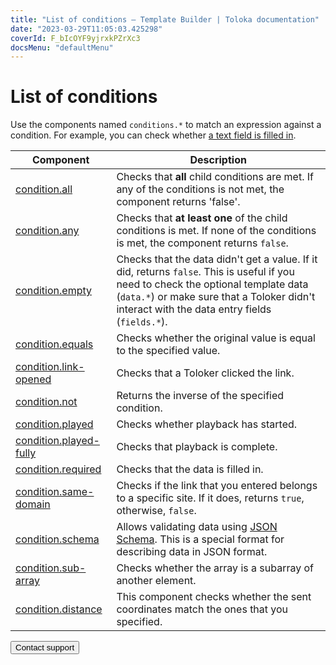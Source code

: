 ```yaml
---
title: "List of conditions — Template Builder | Toloka documentation"
date: "2023-03-29T11:05:03.425298"
coverId: F_bIcOYF9yjrxkPZrXc3
docsMenu: "defaultMenu"
---
```


# List of conditions

Use the components named `conditions.*` to match an expression against a condition. For example, you can check whether [a text field is filled in](/docs/template-builder/reference/condition.required).

| Component                                           | Description                                                                                                                                                                                                                         |
| --------------------------------------------------- | ----------------------------------------------------------------------------------------------------------------------------------------------------------------------------------------------------------------------------------- |
| [condition.all](/docs/template-builder/reference/condition.all)                   | Checks that **all** child conditions are met. If any of the conditions is not met, the component returns 'false'.                                                                                                                   |
| [condition.any](/docs/template-builder/reference/condition.any)                   | Checks that **at least one** of the child conditions is met. If none of the conditions is met, the component returns `false`.                                                                                                       |
| [condition.empty](/docs/template-builder/reference/condition.empty)               | Checks that the data didn't get a value. If it did, returns `false`. This is useful if you need to check the optional template data (`data.*`) or make sure that a Toloker didn't interact with the data entry fields (`fields.*`). |
| [condition.equals](/docs/template-builder/reference/condition.equals)             | Checks whether the original value is equal to the specified value.                                                                                                                                                                  |
| [condition.link-opened](/docs/template-builder/reference/condition.link-opened)   | Checks that a Toloker clicked the link.                                                                                                                                                                                             |
| [condition.not](/docs/template-builder/reference/condition.not)                   | Returns the inverse of the specified condition.                                                                                                                                                                                     |
| [condition.played](/docs/template-builder/reference/condition.played)             | Checks whether playback has started.                                                                                                                                                                                                |
| [condition.played-fully](/docs/template-builder/reference/condition.played-fully) | Checks that playback is complete.                                                                                                                                                                                                   |
| [condition.required](/docs/template-builder/reference/condition.required)         | Checks that the data is filled in.                                                                                                                                                                                                  |
| [condition.same-domain](/docs/template-builder/reference/condition.same-domain)   | Checks if the link that you entered belongs to a specific site. If it does, returns `true`, otherwise, `false`.                                                                                                                     |
| [condition.schema](/docs/template-builder/reference/condition.schema)             | Allows validating data using [JSON Schema](https://json-schema.org/learn/getting-started-step-by-step.html). This is a special format for describing data in JSON format.                                                           |
| [condition.sub-array](/docs/template-builder/reference/condition.sub-array)       | Checks whether the array is a subarray of another element.                                                                                                                                                                          |
| [condition.distance](/docs/template-builder/reference/condition.distance)         | This component checks whether the sent coordinates match the ones that you specified.                                                                                                                                               |

<Button themeColor="light" view="default" size="l" type="link" url="/docs/guide/troubleshooting/support?form-source=template-builder-reference-conditions">Contact support</Button>